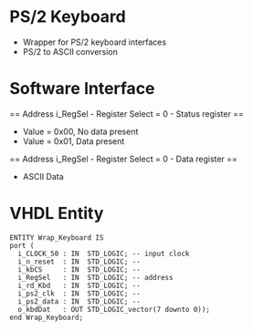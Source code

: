 = PS/2 Keyboard =

* Wrapper for PS/2 keyboard interfaces
* PS/2 to ASCII conversion

= Software Interface =

== Address i_RegSel - Register Select = 0  - Status register ==

* Value = 0x00, No data present
* Value = 0x01, Data present

== Address i_RegSel - Register Select = 0  - Data register ==

* ASCII Data

= VHDL Entity =

<pre>
ENTITY Wrap_Keyboard IS
port (
  i_CLOCK_50 : IN  STD_LOGIC; -- input clock
  i_n_reset  : IN  STD_LOGIC; -- 
  i_kbCS     : IN  STD_LOGIC; -- 
  i_RegSel   : IN  STD_LOGIC; -- address
  i_rd_Kbd   : IN  STD_LOGIC; --
  i_ps2_clk  : IN  STD_LOGIC; --
  i_ps2_data : IN  STD_LOGIC; --
  o_kbdDat   : OUT STD_LOGIC_vector(7 downto 0));
end Wrap_Keyboard;
</pre>
